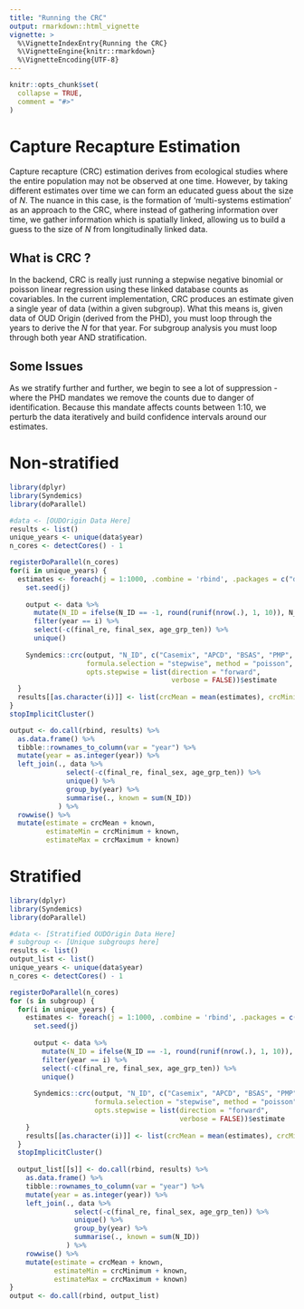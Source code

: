 ```yaml
---
title: "Running the CRC"
output: rmarkdown::html_vignette
vignette: >
  %\VignetteIndexEntry{Running the CRC}
  %\VignetteEngine{knitr::rmarkdown}
  %\VignetteEncoding{UTF-8}
---
```


```r
knitr::opts_chunk$set(
  collapse = TRUE,
  comment = "#>"
)
```

# Capture Recapture Estimation

Capture recapture (CRC) estimation derives from ecological studies where the entire population may not be observed at one time. However, by taking different estimates over time we can form an educated guess about the size of $N$. The nuance in this case, is the formation of 'multi-systems estimation' as an approach to the CRC, where instead of gathering information over time, we gather information which is spatially linked, allowing us to build a guess to the size of $N$ from longitudinally linked data.

## What is CRC ?
In the backend, CRC is really just running a stepwise negative binomial or poisson linear regression using these linked database counts as covariables. In the current implementation, CRC produces an estimate given a single year of data (within a given subgroup). What this means is, given data of OUD Origin (derived from the PHD), you must loop through the years to derive the $N$ for that year. For subgroup analysis you must loop through both year AND stratification.

## Some Issues
As we stratify further and further, we begin to see a lot of suppression - where the PHD mandates we remove the counts due to danger of identification. Because this mandate affects counts between 1:10, we perturb the data iteratively and build confidence intervals around our estimates.

# Non-stratified

```r
library(dplyr)
library(Syndemics)
library(doParallel)

#data <- [OUDOrigin Data Here]
results <- list()
unique_years <- unique(data$year)
n_cores <- detectCores() - 1

registerDoParallel(n_cores)
for(i in unique_years) {
  estimates <- foreach(j = 1:1000, .combine = 'rbind', .packages = c("dplyr", "Syndemics")) %dopar% {
    set.seed(j)
    
    output <- data %>% 
      mutate(N_ID = ifelse(N_ID == -1, round(runif(nrow(.), 1, 10)), N_ID)) %>%
      filter(year == i) %>% 
      select(-c(final_re, final_sex, age_grp_ten)) %>%
      unique()
    
    Syndemics::crc(output, "N_ID", c("Casemix", "APCD", "BSAS", "PMP", "Matris", "Death"),
                   formula.selection = "stepwise", method = "poisson", 
                   opts.stepwise = list(direction = "forward",
                                        verbose = FALSE))$estimate
  }
  results[[as.character(i)]] <- list(crcMean = mean(estimates), crcMinimum = min(estimates), crcMaximum = max(estimates))
}
stopImplicitCluster()

output <- do.call(rbind, results) %>% 
  as.data.frame() %>%
  tibble::rownames_to_column(var = "year") %>%
  mutate(year = as.integer(year)) %>%
  left_join(., data %>% 
              select(-c(final_re, final_sex, age_grp_ten)) %>%
              unique() %>%
              group_by(year) %>%
              summarise(., known = sum(N_ID))
            ) %>% 
  rowwise() %>%
  mutate(estimate = crcMean + known,
         estimateMin = crcMinimum + known,
         estimateMax = crcMaximum + known)

```

# Stratified

```r
library(dplyr)
library(Syndemics)
library(doParallel)

#data <- [Stratified OUDOrigin Data Here]
# subgroup <- [Unique subgroups here]
results <- list()
output_list <- list()
unique_years <- unique(data$year)
n_cores <- detectCores() - 1

registerDoParallel(n_cores)
for (s in subgroup) {
  for(i in unique_years) {
    estimates <- foreach(j = 1:1000, .combine = 'rbind', .packages = c("dplyr", "Syndemics")) %dopar% {
      set.seed(j)
      
      output <- data %>% 
        mutate(N_ID = ifelse(N_ID == -1, round(runif(nrow(.), 1, 10)), N_ID)) %>%
        filter(year == i) %>% 
        select(-c(final_re, final_sex, age_grp_ten)) %>%
        unique()
      
      Syndemics::crc(output, "N_ID", c("Casemix", "APCD", "BSAS", "PMP", "Matris", "Death"),
                     formula.selection = "stepwise", method = "poisson", 
                     opts.stepwise = list(direction = "forward",
                                          verbose = FALSE))$estimate
    }
    results[[as.character(i)]] <- list(crcMean = mean(estimates), crcMinimum = min(estimates), crcMaximum = max(estimates))
  }
  stopImplicitCluster()
  
  output_list[[s]] <- do.call(rbind, results) %>% 
    as.data.frame() %>%
    tibble::rownames_to_column(var = "year") %>%
    mutate(year = as.integer(year)) %>%
    left_join(., data %>% 
                select(-c(final_re, final_sex, age_grp_ten)) %>%
                unique() %>%
                group_by(year) %>%
                summarise(., known = sum(N_ID))
              ) %>% 
    rowwise() %>%
    mutate(estimate = crcMean + known,
           estimateMin = crcMinimum + known,
           estimateMax = crcMaximum + known) 
}
output <- do.call(rbind, output_list)
```
